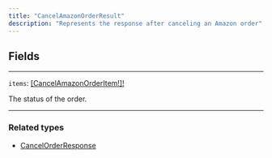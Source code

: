 ```yaml
---
title: "CancelAmazonOrderResult"
description: "Represents the response after canceling an Amazon order"
---
```


## Fields

---

`items`: [\[CancelAmazonOrderItem!\]!](/reference/cancelamazonorderitem)

The status of the order.

---

### Related types

* [CancelOrderResponse](/reference/cancelorderresponse)